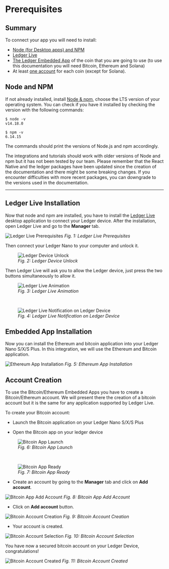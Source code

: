 
# Prerequisites

## Summary

To connect your app you will need to install:
- [Node (for Desktop apps) and NPM](#node-and-npm)
- [Ledger Live](#ledger-live-installation)
- [The Ledger Embedded App](#embedded-app-installation) of the coin that you are going to use (to use this documentation you will need Bitcoin, Ethereum and Solana)
- At least [one account](#account-creation) for each coin (except for Solana).

## Node and NPM

If not already installed, install <a href="https://nodejs.org/en/download/">Node & npm</a>, choose the LTS version of your operating system. You can check if you have it installed by checking the version with the following commands:

```
$ node -v
v14.18.0

$ npm -v
6.14.15
```

The commands should print the versions of Node.js and npm accordingly.

<Callout type="info" emoji="👉">
  The integrations and tutorials should work with older versions of Node and npm but it has not been tested by our team.
</Callout>


<Callout type="warning" emoji="⚠️">
  Please remember that the React Native and the ledger packages have been updated since the creation of the documentation and there might be some breaking changes. If you encounter difficulties with more recent packages, you can downgrade to the versions used in the documentation.
</Callout>

---------------------------------
## Ledger Live Installation

Now that node and npm are installed, you have to install the [Ledger Live](https://www.ledger.com/docs/download) desktop application to connect your Ledger device.
After the installation, open Ledger Live and go to the **Manager** tab.

![Ledger Live Prerequisites](/ledgerlivetabs.png)
*Fig. 1: Ledger Live Prerequisites*

Then connect your Ledger Nano to your computer and unlock it.

<div class="center">
  <figure>
    <img src="/ledgerCodePin.jpg" alt="Ledger Device Unlock"/>
    <figcaption><i>Fig. 2: Ledger Device Unlock</i></figcaption>
  </figure>
</div>

Then Ledger Live will ask you to allow the Ledger device, just press the two buttons simultaneously to allow it.

<div class="center">
  <figure>
    <img src="/ledgerConnect.png" alt="Ledger Live Animation"/>
    <figcaption><i>Fig. 3: Ledger Live Animation</i></figcaption>
  </figure>
</div>
<br/>
<div class="center">
  <figure>
    <img src="/ledgerAllow.jpg" alt="Ledger Live Notification on Ledger Device"/>
    <figcaption><i>Fig. 4: Ledger Live Notification on Ledger Device</i></figcaption>
  </figure>
</div>

## Embedded App Installation

Now you can install the Ethereum and bitcoin application into your Ledger Nano S/X/S Plus.
In this integration, we will use the Ethereum and Bitcoin application.

![Ethereum App Installation](/ethereumInstallation.png)
*Fig. 5: Ethereum App Installation*


## Account Creation

To use the Bitcoin/Ethereum Embedded Apps you have to create a Bitcoin/Ethereum account.
We will present there the creation of a bitcoin account but it is the same for any application supported by Ledger Live.


To create your Bitcoin account:

- Launch the Bitcoin application on your Ledger Nano S/X/S Plus

- Open the Bitcoin app on your ledger device


<div class="center">
  <figure>
    <img src="/ledgerBtc.jpg" alt="Bitcoin App Launch"/>
    <figcaption><i>Fig. 6: Bitcoin App Launch</i></figcaption>
  </figure>
</div>
<br/>
<div class="center">
  <figure>
    <img src="/ledgerReady.jpg" alt="Bitcoin App Ready"/>
    <figcaption><i>Fig. 7: Bitcoin App Ready</i></figcaption>
  </figure>
</div>


- Create an account by going to the **Manager** tab and click on **Add account**.

![Bitcoin App Add Account](/bitcoinInstalled.png)
*Fig. 8: Bitcoin App Add Account*


- Click on **Add account** button.

![Bitcoin Account Creation](/step1account.png)
*Fig. 9: Bitcoin Account Creation*


- Your account is created.

![Bitcoin Account Selection](/step2account.png)
*Fig. 10: Bitcoin Account Selection*


You have now a secured bitcoin account on your Ledger Device, congratulations!

![Bitcoin Account Created](/step3account.png)
*Fig. 11: Bitcoin Account Created*
